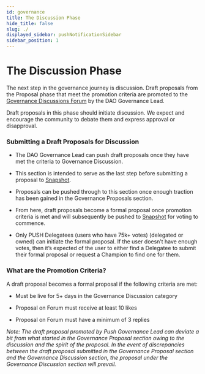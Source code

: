 ```yaml
---
id: governance
title: The Discussion Phase
hide_title: false
slug: ./
displayed_sidebar: pushNotificationSidebar
sidebar_position: 1
---
```


# The Discussion Phase


The next step in the governance journey is discussion. Draft proposals from the Proposal phase that meet the promotion criteria are promoted to the [Governance Discussions Forum](https://gov.push.org/c/governance-discussions/5) by the DAO Governance Lead.

Draft proposals in this phase should initiate discussion. We expect and encourage the community to debate them and express approval or disapproval.


### Submitting a Draft Proposals for Discussion

-   The DAO Governance Lead can push draft proposals once they have met the criteria to Governance Discussion.
    

-   This section is intended to serve as the last step before submitting a proposal to [Snapshot](https://snapshot.org/#/pushdao.eth).
    

-   Proposals can be pushed through to this section once enough traction has been gained in the Governance Proposals section.
    

-   From here, draft proposals become a formal proposal once promotion criteria is met and will subsequently be pushed to [Snapshot](https://snapshot.org/#/pushdao.eth) for voting to commence.
    

-   Only PUSH Delegatees (users who have 75k+ votes) (delegated or owned) can initiate the formal proposal. If the user doesn’t have enough votes, then it’s expected of the user to either find a Delegatee to submit their formal proposal or request a Champion to find one for them.
    


### What are the Promotion Criteria?

A draft proposal becomes a formal proposal if the following criteria are met:

-   Must be live for 5+ days in the Governance Discussion category    

-   Proposal on Forum must receive at least 10 likes
    
-   Proposal on Forum must have a minimum of 3 replies
    

_Note: The draft proposal promoted by Push Governance Lead can deviate a bit from what started in the Governance Proposal section owing to the discussion and the spirit of the proposal. In the event of discrepancies between the draft proposal submitted in the Governance Proposal section and the Governance Discussion section, the proposal under the Governance Discussion section will prevail._